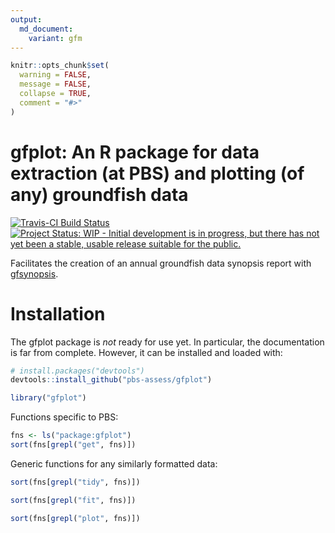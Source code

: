 ```yaml
---
output:
  md_document:
    variant: gfm
---
```


```r
knitr::opts_chunk$set(
  warning = FALSE,
  message = FALSE,
  collapse = TRUE,
  comment = "#>"
)
```

# gfplot: An R package for data extraction (at PBS) and plotting (of any) groundfish data

[![Travis-CI Build Status](https://travis-ci.org/pbs-assess/gfplot.svg?branch=master)](https://travis-ci.org/pbs-assess/gfplot)
[![Project Status: WIP - Initial development is in progress, but there has not yet been a stable, usable release suitable for the public.](http://www.repostatus.org/badges/latest/wip.svg)](http://www.repostatus.org/#wip)

Facilitates the creation of an annual groundfish data synopsis report with [gfsynopsis](https://github.com/pbs-assess/gfsynopsis).

# Installation

The gfplot package is *not* ready for use yet. In particular, the documentation is far from complete. However, it can be installed and loaded with:

```r
# install.packages("devtools")
devtools::install_github("pbs-assess/gfplot")
```

```r
library("gfplot")
```

Functions specific to PBS:

```r
fns <- ls("package:gfplot")
sort(fns[grepl("get", fns)])
```

Generic functions for any similarly formatted data:

```r
sort(fns[grepl("tidy", fns)])
```

```r
sort(fns[grepl("fit", fns)])
```

```r
sort(fns[grepl("plot", fns)])
```
